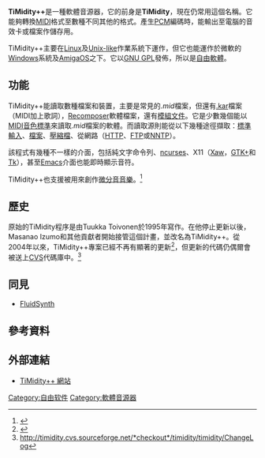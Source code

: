 {{noteTA
|G1=IT
|1=zh-hans:文件; zh-hant:檔案;
|2=zh-hans:参见; zh-hant:同見;
}}

{{Infobox Software
| name                   = TiMidity++
| logo                   = [[File:Timidity++_icon.png|File:Timidity++ icon.png]]
| developer              = Masanao Izumo和其他人
| latest_release_version = 2.14.0
| latest_release_date    = {{Release date and age|2012|06|29}}
| operating_system       = [[跨平台|跨平台]]
| genre                  = [[軟體音源器|軟體音源器]]
| license                = [[GNU_GPL|GNU GPL]]
| website                = http://sourceforge.net/projects/timidity
}}

'''TiMidity++'''是一種軟體音源器，它的前身是'''TiMidity'''，現在仍常用這個名稱。它能夠轉換[[MIDI|MIDI]]格式至數種不同其他的格式。產生[[PCM|PCM]]編碼時，能輸出至電腦的音效卡或檔案作儲存用。

TiMidity++主要在[[Linux|Linux]]及[[Unix-like|Unix-like]]作業系統下運作，但它也能運作於微軟的[[Windows|Windows]]系統及[[AmigaOS|AmigaOS]]之下。它以[[GNU_GPL|GNU GPL]]發佈，所以是[[自由軟體|自由軟體]]。

== 功能 ==

TiMidity++能讀取數種檔案和裝置，主要是常見的''.mid''檔案，但還有[[.kar|.kar]]檔案（MIDI加上歌詞），[[Recomposer|Recomposer]]軟體檔案，還有[[模組文件|模組文件]]。它是少數幾個能以[[MIDI音色標準|MIDI音色標準]]來讀取''.mid''檔案的軟體。而讀取源則能從以下幾種途徑擷取：[[標準輸入|標準輸入]]、[[檔案|檔案]]、[[壓縮檔|壓縮檔]]、從網路（[[HTTP|HTTP]]、[[FTP|FTP]]或[[NNTP|NNTP]]）。

該程式有幾種不一樣的介面，包括純文字命令列、[[ncurses|ncurses]]、X11（[[Xaw|Xaw]]，[[GTK+|GTK+]]和[[Tk|Tk]]），甚至[[Emacs|Emacs]]介面也能即時顯示音符。

TiMidity++也支援被用來創作[[微分音音樂|微分音音樂]]。<ref>{{Cite web |url=http://www.parnasse.com/microtonal/ |title=Making Microtonal Music with Software |accessdate=2008-09-29 |archive-date=2009-01-05 |archive-url=https://web.archive.org/web/20090105223847/http://www.parnasse.com/microtonal/ |dead-url=no }}</ref>

== 歷史 ==

原始的TiMidity程序是由Tuukka Toivonen於1995年寫作。在他停止更新以後，Masanao Izumo和其他貢獻者開始接管這個計畫，並改名為TiMidity++。從2004年以來，TiMidity++專案已經不再有顯著的更新<ref>{{Cite web |url=http://permalink.gmane.org/gmane.comp.audio.timidity%2B%2B.general/389 |title=TiMidity++ mailing list |access-date=2008-09-29 |archive-url=https://web.archive.org/web/20110524142552/http://permalink.gmane.org/gmane.comp.audio.timidity++.general/389 |archive-date=2011-05-24 |dead-url=yes }}</ref>，但更新的代碼仍偶爾會被送上[[CVS|CVS]]代碼庫中。<ref>http://timidity.cvs.sourceforge.net/*checkout*/timidity/timidity/ChangeLog</ref>

== 同見 ==
{{portal|Free software|Free Software Portal Logo.svg}} 

* [[FluidSynth|FluidSynth]]

== 參考資料 ==

{{reflist}}

== 外部連結 ==

* [http://timidity.sourceforge.net/ TiMidity++ 網站]{{Wayback|url=http://timidity.sourceforge.net/ |date=20081216033757 }}

[[Category:自由软件|Category:自由软件]]
[[Category:軟體音源器|Category:軟體音源器]]